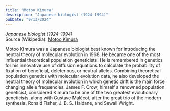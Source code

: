 ```yaml
---
title: "Motoo Kimura"
description: "Japanese biologist (1924–1994)"
pubDate: "9/13/2024"
---
```


*Japanese biologist (1924–1994)*  
Source (Wikipedia): [Motoo Kimura][1]

Motoo Kimura  was a Japanese biologist best known for introducing the neutral theory of molecular evolution in 1968. He became one of the most influential theoretical population geneticists. He is remembered in genetics for his innovative use of diffusion equations to calculate the probability of fixation of beneficial, deleterious, or neutral alleles. Combining theoretical population genetics with molecular evolution data, he also developed the neutral theory of molecular evolution in which genetic drift is the main force changing allele frequencies. James F. Crow, himself a renowned population geneticist, considered Kimura to be one of the two greatest evolutionary geneticists, along with Gustave Malécot, after the great trio of the modern synthesis, Ronald Fisher, J. B. S. Haldane, and Sewall Wright.

[1]: https://en.wikipedia.org/wiki/Motoo_Kimura
